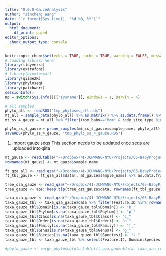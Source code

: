 ```yaml
---
title: "8.0.0-GauzeAnalysis"
author: "Jincheng Wang"
date: "`r format(Sys.time(), '%d %B, %Y')`"
output:
  html_document:
    df_print: paged
editor_options:
  chunk_output_type: console
---
```


```r
knitr::opts_chunk$set(echo = TRUE, cache = TRUE, warning = FALSE, message = FALSE)
# Loading library here
library(tidyverse)
library(extrafont)
# library(biomformat)
library(qiime2R)
library(phyloseq)
library(patchwork)
sessionInfo()
np = switch(Sys.info()[['sysname']], Windows = 1, Darwin = 4)
```


```r
# all samples
phylo_all <- readRDS("tmp_phyloseq_all.rds")
mt_all = sample_data(phylo_all) %>% as.matrix() %>% as.data.frame() %>% rownames_to_column(var = "sample_name") %>% mutate(seqcount = as.numeric(seqcount))
mt_ss_4_gauze = mt_all %>% filter((mom_baby=="Mom" & body_site_type %in% c("Fecal", "Vaginal"))|(mom_baby=="Baby" & body_site_type=="Fecal"),  as.numeric(date_sampling_category_days_continuous)<=7)

phylo_ss_4_gauze = prune_samples(mt_ss_4_gauze$sample_name, phylo_all)
saveRDS(phylo_ss_4_gauze, "tmp_phylo_ss_4_gauze.RDS")
```

1. import gauze seqs
This section needs to be updated once seqs are uploaded into qiita
```r
mt_gauze <- read.table("~/Dropbox/41-JCHWANG-NYU/Projects/05-BabyProject2017RobKnight/GauzeSeq/0-Doc/Mapping_baby_seeding_gauze.txt", header = T, sep = "\t")
rownames(mt_gauze) <- mt_gauze$sample_name

ft_qza_all <- read_qza("~/Dropbox/41-JCHWANG-NYU/Projects/05-BabyProject2017RobKnight/GauzeSeq/3-deblur/SA-P1-P3_deblur_no-mitochondria-no-chloroplast_table.qza")
ft_tbl_gauze <- ft_qza_all$data[, mt_gauze$sample_name] %>% as.data.frame %>% filter(rowSums(.)>0)

tree_qza_gauze <- read_qza("~/Dropbox/41-JCHWANG-NYU/Projects/05-BabyProject2017RobKnight/GauzeSeq/3-deblur/sepp_tree/tree.qza")
tree_gauze <- ape::keep.tip(tree_qza_gauze$data, rownames(ft_tbl_gauze))

taxa_qza_gauze <- read_qza("~/Dropbox/41-JCHWANG-NYU/Projects/05-BabyProject2017RobKnight/GauzeSeq/3-deblur/taxonomy_gg13_8.qza")
taxa_gauze_tbl <- taxa_qza_gauze$data %>% filter(Feature.ID %in% rownames(ft_tbl_gauze)) %>% mutate(Taxon = gsub(pattern = "__", replacement = "_", Taxon)) %>% separate(Taxon, into = c("Domain", "Phylum", "Class", "Order", "Family", "Genus", "Species"), sep = "; ", remove = T)
taxa_gauze_tbl$Domain[is.na(taxa_gauze_tbl$Domain)] <- "k_"
taxa_gauze_tbl$Phylum[is.na(taxa_gauze_tbl$Phylum)] <- "p_"
taxa_gauze_tbl$Class[is.na(taxa_gauze_tbl$Class)] <- "c_"
taxa_gauze_tbl$Order[is.na(taxa_gauze_tbl$Order)] <- "o_"
taxa_gauze_tbl$Family[is.na(taxa_gauze_tbl$Family)] <- "f_"
taxa_gauze_tbl$Genus[is.na(taxa_gauze_tbl$Genus)] <- "g_"
taxa_gauze_tbl$Species[is.na(taxa_gauze_tbl$Species)] <- "s_"
taxa_gauze_tbl <- taxa_gauze_tbl %>% select(Feature.ID, Domain:Species) %>% column_to_rownames(var = "Feature.ID") %>% as.matrix() %>% tax_table()

#phylo_gauze <- merge_phyloseq(otu_table(ft_qza_gauze$data, taxa_are_rows = T), taxa_gauze_tbl, sample_data(mt_gauze), tree_qza_gauze$data)
```

